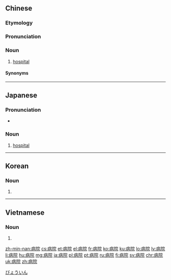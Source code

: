 ==Chinese==
{{zh-forms}}

===Etymology===
{{wasei kango||びょういん|hospital}}

===Pronunciation===
{{zh-pron
|m=bìngyuàn
|c=beng6 jyun6-2
|h=pfs=phiang-yen/piô-yín
|h_note=piô-yín - from Japanese pronunciation
|md=bêng-iêng
|mn=kh,tn,yl:pēⁿ-īⁿ/tp,sx,mg:pīⁿ-īⁿ/tc:pēⁿ-ìⁿ/hc:pīⁿ-ìⁿ/lk:pǐⁿ-ǐⁿ
|w=3bin hhyoe
|cat=n
}}

===Noun===
{{zh-noun}}

# {{lb|zh|rare|or|dialectal|chiefly|Taiwan|_|Min Nan|and|Hakka}} [[hospital]]

====Synonyms====
{{zh-dial|醫院}}

----

==Japanese==
{{ja-kanjitab|びょう|いん|yomi=on}}

===Pronunciation===
* {{audio|Ja-byouin-hospital.ogg|Audio|lang=ja}}

===Noun===
{{ja-noun|びょういん}}

# [[hospital]]
[[Category:Japanese basic words|びょういん]]

----

==Korean==
{{ko-hanjatab}}

===Noun===
{{ko-noun|hangeul=병원}}

# {{hanja form of|병원|[[hospital]]}}

----

==Vietnamese==
{{vi-hantutab|病|院}}

===Noun===
{{vi-hantu}}

# {{han tu form of|bệnh viện|[[hospital]]}}

[[zh-min-nan:病院]]
[[cs:病院]]
[[et:病院]]
[[el:病院]]
[[fr:病院]]
[[ko:病院]]
[[ku:病院]]
[[lo:病院]]
[[lv:病院]]
[[li:病院]]
[[hu:病院]]
[[mg:病院]]
[[ja:病院]]
[[pl:病院]]
[[pt:病院]]
[[ru:病院]]
[[fi:病院]]
[[sv:病院]]
[[chr:病院]]
[[uk:病院]]
[[zh:病院]]